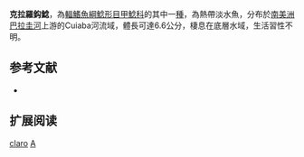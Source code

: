 {{Speciesbox
| name = 克拉羅鈎鯰
| image = 
| image_width = 250px
| image_caption = 
| status = NE
| status_system = IUCN3.1
| genus = Ancistrus
| species = claro
| authority = [[Knaack|Knaack]], 1999
| synonyms =  
}}

'''克拉羅鈎鯰'''，為[[輻鰭魚綱|輻鰭魚綱]][[鯰形目|鯰形目]][[甲鯰科|甲鯰科]]的其中一[[種|種]]，為熱帶淡水魚，分布於[[南美洲|南美洲]][[巴拉圭河|巴拉圭河]]上游的Cuiaba河流域，體長可達6.6公分，棲息在底層水域，生活習性不明。

==参考文献==
*{{FishBase_species|genus=Ancistrus|species=claro|year=2014|month=11}}

== 扩展阅读 ==
{{refbegin}}
{{wikispecies-inline|Ancistrus claro|克拉羅鈎鯰}}
{{refend}}
{{Taxonbar|from=Q2445906}}

[[Category:鈎鯰屬|claro]]
[[Category:1999年描述的魚類|A]]
